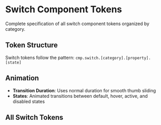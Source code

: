 
<Meta title="Token Reference/Component/Switch" />

# Switch Component Tokens

Complete specification of all switch component tokens organized by category.

## Token Structure

Switch tokens follow the pattern: `cmp.switch.[category].[property].[state]`

## Animation

- **Transition Duration**: Uses normal duration for smooth thumb sliding
- **States**: Animated transitions between default, hover, active, and disabled states

## All Switch Tokens

<TokenReferenceTable tier="cmp" category="switch" />